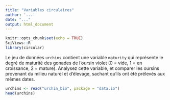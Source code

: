```yaml
---
title: "Variables circulaires"
author: '...'
date: "..."
output: html_document
---
```


```r
knitr::opts_chunk$set(echo = TRUE)
SciViews::R
library(circular)
```

Le jeu de données `urchins` contient une variable `maturity` qui représente le degré de maturité des gonades de l'oursin violet (0 = vide, 1 = en croissance, 2 = mature). Analysez cette variable, et comparer les oursins provenant du milieu naturel et d'élevage, sachant qu'ils ont été prélevés aux mêmes dates.

```r
urchins <- read("urchin_bio", package = "data.io")
head(urchins)
```

<!--
Décrivez vos données, transformez la variable `maturity` en variable circulaire, faites un graphique pertinent et analysez ces données pour déterminer si une différence existe entre les deux sous-populations d'oursins. Commentez et tirez des conclusions en 2 ou 3 paragraphes.
-->

